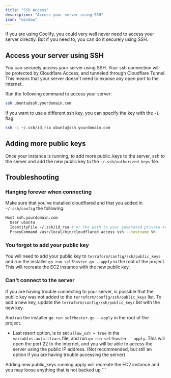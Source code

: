 ```yaml
---
title: "SSH Access"
description: "Access your server using SSH"
icon: "window"
---
```


If you are using Coolify, you could very well never need to access your server directly. But if you need to, you can do it securely using SSH.

## Access your server using SSH

You can securely access your server using SSH. Your ssh connection will be protected by Cloudflare Access, and tunneled through Cloudflare Tunnel.
This means that your server doesn't need to expose any open port to the internet.

Run the following command to access your server:

```bash
ssh ubuntu@ssh.yourdomain.com
```

If you want to use a different ssh key, you can specify the key with the `-i` flag:

```bash
ssh -i ~/.ssh/id_rsa ubuntu@ssh.yourdomain.com
```

## Adding more public keys

Once your instance is running, to add more public_keys to the server, ssh to the server and add the new public key to the `~/.ssh/authorized_keys` file.

## Troubleshooting

### Hanging forever when connecting

Make sure that you've installed cloudflared and that you added in `~/.ssh/config` the following:

```bash
Host ssh.yourdomain.com
  User ubuntu
  IdentityFile ~/.ssh/id_rsa # or the path to your generated private key pair
  ProxyCommand /usr/local/bin/cloudflared access ssh --hostname %h
```

### You forgot to add your public key

You will need to add your public key to `terraform/config/ssh/public_keys` and run the installer `go run selfhoster.go --apply` in the root of the project. This will recreate the EC2 instance with the new public key.

### Can't connect to the server

If you are having trouble connecting to your server, is possible that the public key was not added to the `terraform/config/ssh/public_keys` list.
To add a new key, update the `terraform/config/ssh/public_keys` list with the new key.

And run the installer `go run selfhoster.go --apply` in the root of the project.

- Last resort option, is to set `allow_ssh = true` in the `variables.auto.tfvars` file, and run `go run selfhoster --apply`. This will open the port 22 to the internet, and you will be able to access the server using the public IP address.
  (Not recommended, but still an option if you are having trouble accessing the server)

<Warning>
  Adding new public_keys running apply will recreate the EC2 instance and you
  may loose anything that is not backed up
</Warning>
```
